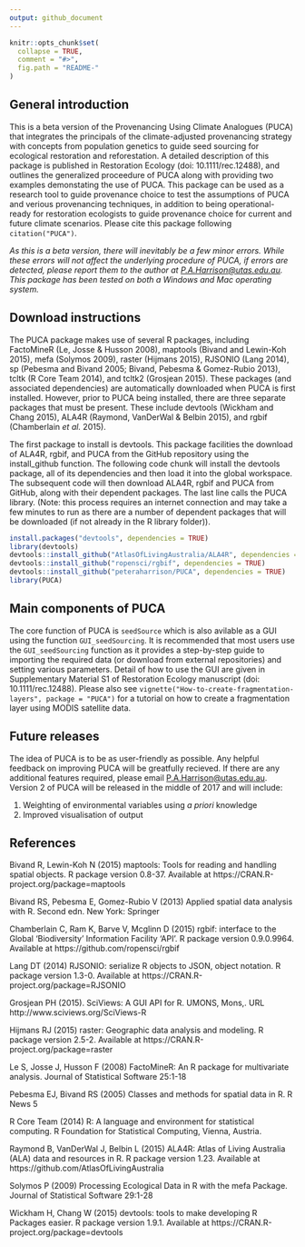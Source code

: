 ```yaml
---
output: github_document
---
```


<!-- README.md is generated from README.Rmd. Please edit that file -->

```r
knitr::opts_chunk$set(
  collapse = TRUE,
  comment = "#>",
  fig.path = "README-"
)
```

## General introduction

This is a beta version of the Provenancing Using Climate Analogues (PUCA) that integrates the principals of the climate-adjusted provenancing strategy with concepts from population genetics to guide seed sourcing for ecological restoration and reforestation. A detailed description of this package is published in Restoration Ecology (doi: 10.1111/rec.12488), and outlines the generalized proceedure of PUCA along with providing two examples demonstating the use of PUCA. This package can be used as a research tool to guide provenance choice to test the assumptions of PUCA and verious provenancing techniques, in addition to being operational-ready for restoration ecologists to guide provenance choice for current and future climate scenarios. Please cite this package following `citation("PUCA")`.

*As this is a beta version, there will inevitably be a few minor errors. While these errors will not affect the underlying procedure of PUCA, if errors are detected, please report them to the author at <P.A.Harrison@utas.edu.au>. This package has been tested on both a Windows and Mac operating system.*

## Download instructions

The PUCA package makes use of several R packages, including FactoMineR (Le, Josse & Husson 2008), maptools (Bivand and Lewin-Koh 2015), mefa (Solymos 2009), raster (Hijmans 2015), RJSONIO (Lang 2014), sp (Pebesma and Bivand 2005; Bivand, Pebesma & Gomez-Rubio 2013), tcltk (R Core Team 2014), and tcltk2 (Grosjean 2015). These packages (and associated dependencies) are automatically downloaded when PUCA is first installed. However, prior to PUCA being installed, there are three separate packages that must be present. These include devtools (Wickham and Chang 2015), ALA4R (Raymond, VanDerWal & Belbin 2015), and rgbif (Chamberlain *et al.* 2015).

The first package to install is devtools. This package facilities the download of ALA4R, rgbif, and PUCA from the GitHub repository using the install_github function. The following code chunk will install the devtools package, all of its dependencies and then load it into the global workspace. The subsequent code will then download ALA4R, rgbif and PUCA from GitHub, along with their dependent packages. The last line calls the PUCA library. (Note: this process requires an internet connection and may take a few minutes to run as there are a number of dependent packages that will be downloaded (if not already in the R library folder)).

```r
install.packages("devtools", dependencies = TRUE)
library(devtools)
devtools::install_github("AtlasOfLivingAustralia/ALA4R", dependencies = TRUE)
devtools::install_github("ropensci/rgbif", dependencies = TRUE)
devtools::install_github("peteraharrison/PUCA", dependencies = TRUE)
library(PUCA)
```

## Main components of PUCA

The core function of PUCA is `seedSource` which is also avilable as a GUI using the function `GUI_seedSourcing`. It is recommended that most users use the `GUI_seedSourcing` function as it provides a step-by-step guide to importing the required data (or download from external repositories) and setting various parameters. Detail of how to use the GUI are given in Supplementary Material S1 of Restoration Ecology manuscript (doi: 10.1111/rec.12488). Please also see `vignette("How-to-create-fragmentation-layers", package = "PUCA")` for a tutorial on how to create a fragmentation layer using MODIS satellite data.

## Future releases

The idea of PUCA is to be as user-friendly as possible. Any helpful feedback on improving PUCA will be greatfully recieved. If there are any additional features required, please email <P.A.Harrison@utas.edu.au>. Version 2 of PUCA will be released in the middle of 2017 and will include:

1. Weighting of environmental variables using *a priori* knowledge
2. Improved visualisation of output

## References

Bivand R, Lewin-Koh N (2015) maptools: Tools for reading and handling spatial objects. R package version 0.8-37. Available at https://CRAN.R-project.org/package=maptools

Bivand RS, Pebesma E, Gomez-Rubio V (2013) Applied spatial data analysis with R. Second edn. New York: Springer

Chamberlain C, Ram K, Barve V, Mcglinn D (2015) rgbif: interface to the Global 'Biodiversity' Information Facility 'API'. R package version 0.9.0.9964. Available at https://github.com/ropensci/rgbif

Lang DT (2014) RJSONIO: serialize R objects to JSON, object notation. R package version 1.3-0. Available at https://CRAN.R-project.org/package=RJSONIO

Grosjean PH (2015). SciViews: A GUI API for R. UMONS, Mons,. URL http://www.sciviews.org/SciViews-R

Hijmans RJ (2015) raster: Geographic data analysis and modeling. R package version 2.5-2. Available at https://CRAN.R-project.org/package=raster

Le S, Josse J, Husson F (2008) FactoMineR: An R package for multivariate analysis. Journal of Statistical Software 25:1-18

Pebesma EJ, Bivand RS (2005) Classes and methods for spatial data in R. R News 5

R Core Team (2014) R: A language and environment for statistical computing. R Foundation for Statistical Computing, Vienna, Austria.

Raymond B, VanDerWal J, Belbin L (2015) ALA4R: Atlas of Living Australia (ALA) data and resources in R. R package version 1.23. Available at https://github.com/AtlasOfLivingAustralia

Solymos P (2009) Processing Ecological Data in R with the mefa Package. Journal of Statistical Software 29:1-28

Wickham H, Chang W (2015) devtools: tools to make developing R Packages easier. R package version 1.9.1.  Available at https://CRAN.R-project.org/package=devtools
